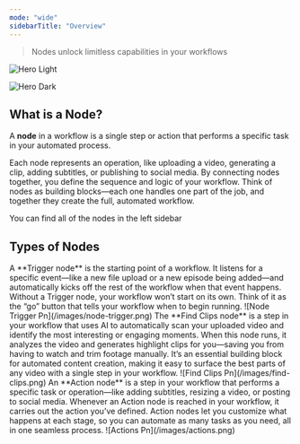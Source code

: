 ```yaml
---
mode: "wide"
sidebarTitle: "Overview"
---
```


> Nodes unlock limitless capabilities in your workflows

<img
  className="block dark:hidden"
  src="/re.png"
  alt="Hero Light"
  title={true}
/>

<img
  className="hidden dark:block"
  src="/images/hero-dark.png"
  alt="Hero Dark"
/>

## What is a Node?

A **node** in a workflow is a single step or action that performs a specific task in your automated process.

Each node represents an operation, like uploading a video, generating a clip, adding subtitles, or publishing to social media. By connecting nodes together, you define the sequence and logic of your workflow. Think of nodes as building blocks—each one handles one part of the job, and together they create the full, automated workflow.

You can find all of the nodes in the left sidebar

## Types of Nodes

<Accordion title="Trigger Node" defaultOpen icon="rocket-launch" iconType="duotone">
  A **Trigger node** is the starting point of a workflow. It listens for a specific event—like a new file upload or a new episode being added—and automatically kicks off the rest of the workflow when that event happens. Without a Trigger node, your workflow won’t start on its own. Think of it as the “go” button that tells your workflow when to begin running.

  <Frame>
    ![Node Trigger Pn](/images/node-trigger.png)
  </Frame>
</Accordion>

<Accordion title="Find Clips" icon="face-viewfinder" iconType="duotone">
  The **Find Clips node** is a step in your workflow that uses AI to automatically scan your uploaded video and identify the most interesting or engaging moments. When this node runs, it analyzes the video and generates highlight clips for you—saving you from having to watch and trim footage manually. It’s an essential building block for automated content creation, making it easy to surface the best parts of any video with a single step in your workflow.

  <Frame>
    ![Find Clips Pn](/images/find-clips.png)
  </Frame>
</Accordion>

<Accordion title="Action Node" icon="person-running-fast" iconType="duotone">
  An **Action node** is a step in your workflow that performs a specific task or operation—like adding subtitles, resizing a video, or posting to social media. Whenever an Action node is reached in your workflow, it carries out the action you’ve defined. Action nodes let you customize what happens at each stage, so you can automate as many tasks as you need, all in one seamless process.

  <Frame>
    ![Actions Pn](/images/actions.png)
  </Frame>
</Accordion>